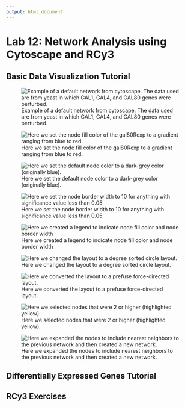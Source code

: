 ```yaml
---
output: html_document
---
```


# Lab 12: Network Analysis using Cytoscape and RCy3

## Basic Data Visualization Tutorial

![Example of a default network from cytoscape. The data used are from yeast in which GAL1, GAL4, and GAL80 genes were perturbed.](/Users/greg/Box/courses/umass/fall-2020/evolutionary-genomics-and-bioinformatics/evo-geno-course/images/cytoscape-basic-data-visualization-tutorial-images/image-01-default-network.png)

![Here we set the node fill color of the gal80Rexp to a gradient ranging from blue to red.](/Users/greg/Box/courses/umass/fall-2020/evolutionary-genomics-and-bioinformatics/evo-geno-course/images/cytoscape-basic-data-visualization-tutorial-images/image-02-set-node-fill-color.png)

![Here we set the default node color to a dark-grey color (originally blue).](/Users/greg/Box/courses/umass/fall-2020/evolutionary-genomics-and-bioinformatics/evo-geno-course/images/cytoscape-basic-data-visualization-tutorial-images/image-03-set-default-node-color.png)

![Here we set the node border width to 10 for anything with significance value less than 0.05](/Users/greg/Box/courses/umass/fall-2020/evolutionary-genomics-and-bioinformatics/evo-geno-course/images/cytoscape-basic-data-visualization-tutorial-images/image-04-set-node-border-width.png)

![Here we created a legend to indicate node fill color and node border width](/Users/greg/Box/courses/umass/fall-2020/evolutionary-genomics-and-bioinformatics/evo-geno-course/images/cytoscape-basic-data-visualization-tutorial-images/image-05-creating-a-legend.png)

![Here we changed the layout to a degree sorted circle layout.](/Users/greg/Box/courses/umass/fall-2020/evolutionary-genomics-and-bioinformatics/evo-geno-course/images/cytoscape-basic-data-visualization-tutorial-images/image-06-degree-sorted-circle-layout.png)

![Here we converted the layout to a prefuse force-directed layout.](/Users/greg/Box/courses/umass/fall-2020/evolutionary-genomics-and-bioinformatics/evo-geno-course/images/cytoscape-basic-data-visualization-tutorial-images/image-07-prefuse-force-directed-layout.png)

![Here we selected nodes that were 2 or higher (highlighted yellow).](/Users/greg/Box/courses/umass/fall-2020/evolutionary-genomics-and-bioinformatics/evo-geno-course/images/cytoscape-basic-data-visualization-tutorial-images/image-08-select-nodes.png)

![Here we expanded the nodes to include nearest neighbors to the previous network and then created a new network.](/Users/greg/Box/courses/umass/fall-2020/evolutionary-genomics-and-bioinformatics/evo-geno-course/images/cytoscape-basic-data-visualization-tutorial-images/image-09-expand-selection-and-create-new-network.png)






## Differentially Expressed Genes Tutorial

## RCy3 Exercises




